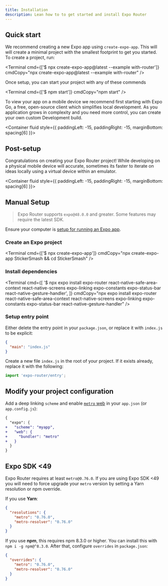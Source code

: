 ```yaml
---
title: Installation
description: Lean how to to get started and install Expo Router
---
```



## Quick start

<Step label="1">

We recommend creating a new Expo app using `create-expo-app`. This will will create a minimal project with the smallest footprint to get you started. To create a project, run:

<Terminal
  cmd={['$ npx create-expo-app@latest --example with-router']}
  cmdCopy="npx create-expo-app@latest --example with-router"
/>

</Step>

<Step label="2">

Once setup, you can start your project with any of these commends

<Terminal
  cmd={['$ npm start']}
  cmdCopy="npm start"
/>

To view your app on a mobile device we recommend first starting with Expo Go, a free, open-source client which simplifies local development. As you application grows in complexity and you need more control, you can create your own custom Development build.

<Container fluid style={{ paddingLeft: -15, paddingRight: -15, marginBottom: spacing[6] }}>
  <Row>
    <Col>
      <BoxLink
        title="Expo Go"
        Icon={ExpoGoLogo}
        description="Start here for the fastest/easiest setup"
        href="/get-started/expo-go"
      />
    </Col>
    <Col>
      <BoxLink
        title="Development builds"
        Icon={GithubIcon}
        description="Introduction to Development builds"
        href="/develop/development-builds/introduction/"
      />
    </Col>
  </Row>
</Container>

</Step>

## Post-setup

Congratulations on creating your Expo Router project! While developing on a physical mobile device will accurate, sometimes its faster to iterate on ideas locally using a virtual device within an emulator.

<Container fluid style={{ paddingLeft: -15, paddingRight: -15, marginBottom: spacing[6] }}>
  <Row>
    <Col>
      <BoxLink
        title="Android Studio Emulator"
        Icon={ExpoGoLogo}
        description="Learn how to set up the Android Emulator to test your app on a virtual Android device."
        href="/workflow/android-studio-emulator/"
      />
    </Col>
    <Col>
      <BoxLink
        title="iOS Simulator"
        Icon={ExpoGoLogo}
        description="Learn how you can install the iOS simulator on your Mac and use it for developing your app."
        href="/workflow/ios-simulator/"
      />
    </Col>
  </Row>
</Container>

## Manual Setup

> Expo Router supports `expo@48.0.0` and greater. Some features may require the latest SDK.

Ensure your computer is [setup for running an Expo app](https://docs.expo.dev/get-started/installation/).

<Step label="1">

### Create an Expo project

<Terminal
  cmd={['$ npx create-expo-app']}
  cmdCopy="npx create-expo-app StickerSmash && cd StickerSmash"
/>

</Step>

<Step label="2">

### Install dependencies

<Terminal
  cmd={[
    '$ npx expo install expo-router react-native-safe-area-context react-native-screens expo-linking expo-constants expo-status-bar react-native-gesture-handler',
  ]}
  cmdCopy="npx expo install expo-router react-native-safe-area-context react-native-screens expo-linking expo-constants expo-status-bar react-native-gesture-handler"
/>

</Step>

<Step label="3">

### Setup entry point

Either delete the entry point in your `package.json`, or replace it with `index.js` to be explicit:

```json
{
  "main": "index.js"
}
```


Create a new file `index.js` in the root of your project. If it exists already, replace it with the following:

```js
import 'expo-router/entry';
```

</Step>

<Step label="4">

## Modify your project configuration

Add a deep linking `scheme` and enable [`metro` web](https://docs.expo.dev/guides/customizing-metro/#web-support-how) in your `app.json` (or `app.config.js`):


```diff
{
  "expo": {
+   "scheme": "myapp",
+   "web": {
+     "bundler": "metro"
+   }
  }
}
```

</Step>

## Expo SDK &lt;49

Expo Router requires at least `metro@0.76.0`. If you are using Expo SDK &lt;49 you will need to force upgrade your `metro` version by setting a Yarn resolution or npm override.

If you use **Yarn**:

```json title=package.json
{
  "resolutions": {
    "metro": "0.76.0",
    "metro-resolver": "0.76.0"
  }
}
```

If you use **npm**, this requires npm 8.3.0 or higher. You can install this with `npm i -g npm@^8.3.0`. After that, configure `overrides` in `package.json`:

```json title=package.json
{
  "overrides": {
    "metro": "0.76.0",
    "metro-resolver": "0.76.0"
  }
}
```

